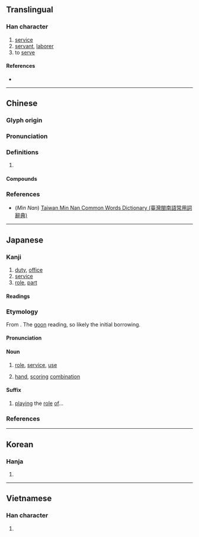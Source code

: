 {{also|伇}}
{{character info/new}}
==Translingual==

===Han character===
{{Han char|rn=60|rad=彳|as=04|sn=7|four=27247|canj=HOHNE|ids=⿰彳殳}}

# [[service]]
# [[servant]], [[laborer]]
# to [[serve]]

====References====
* {{Han ref|kx=0365.180|dkj=10057|dj=0685.120|hdz=20814.230|uh=5F79|ud=24441|bh=A7D0|bd=42960}}

----

==Chinese==
{{zh-forms}}

===Glyph origin===
{{Han etym}}

===Pronunciation===
{{zh-pron
|m=yì
|m-s=
|c=jik6
|c-t=
|g=
|h=pfs=yi̍t
|j=
|mb=ià/ĭ
|md=ĭk
|mn=ia̍h/xm,zz,tw:e̍k/qz:ia̍k
|mn_note=ia̍h - vernacular, e̍k/ia̍k - literary
|mn-t=
|w=
|x=
|mc=y
|oc=y
|ma=y
|cat=n,v
}}

===Definitions===
{{zh-hanzi}}

# {{rfdef|zh}}

====Compounds====
{{zh-der|役夫|備役|惠州之役|停役|傜役|募役|廝役|勞役|伕役|常備兵役|夜役軍牢|一身兩役|免役|役別|侍役|役使動物|復役|執役|役子|役種|役畜|役男|役物|役損|役役|奴役|夫役|僱役|君子于役|外役監獄|庚子之役|差役|兵役節|丁役|役屬|僕役|役使|徭役|國民兵役|兵役|役齡|力役|兵役課|公役|工役|役期|祗役|服役|戍役|禁役|拘役|斗筲役|當役|督役|無能為役|甲申之役|服兵役|現役軍人|現役|捕役|營營役役|番役|物役|戰役|行役|轉役|預備役|賤役|補充兵役|賦役|義役|茶役|頭役|門役|除役|貪官蠹役|長役夢魂|衙役|采石之役|革役|罰役|退役|退除役|課役}}

===References===
* (''Min Nan'') [http://twblg.dict.edu.tw/holodict_new/index.html Taiwan Min Nan Common Words Dictionary (臺灣閩南語常用詞辭典)]

----

==Japanese==

===Kanji===
{{ja-kanji|grade=3|rs=彳04}}

# [[duty]], [[office]]
# [[service]]
# [[role]], [[part]]

====Readings====
{{ja-readings
|goon=やく
|kanon=えき
|kun=つとめ-, えだち-
|nanori=え, えん, えんの, おうこ, おうせ, おおせ, まもり, まもる
}}

===Etymology===
{{ja-kanjitab|やく|yomi=o}}
From {{der|ja|ltc|sort=やく|-}} {{ltc-l|役|id=1}}. The [[呉音#Japanese|goon]] reading, so likely the initial borrowing.

====Pronunciation====
{{ja-pron|y=go|やく|acc=2|acc_ref=DJR}}

====Noun====
{{ja-noun|やく}}

# [[role]], [[service]], [[use]]
# {{lb|ja|card games|mahjong|sort=やく}} [[hand]], [[score|scoring]] [[combination]]

====Suffix====
{{ja-pos|suffix|やく}}

# [[play]]ing the [[role]] [[of]]...
#: {{ja-usex|涼%宮ハルヒ'''役'''の平%野 綾さん|^すず%みや ^ハルヒ-'''やく''' の ^ひら%の ^あや-さん|{{w|Aya Hirano}}, who voices {{w|Haruhi Suzumiya}}}}

===References===
<references/>

----

==Korean==

===Hanja===
{{ko-hanja|hangeul=역|eumhun=|rv=yeok|mr=yŏk|y=yek}}

# {{defn|lang=ko|sort=彳04}}

----

==Vietnamese==

===Han character===
{{vi-hantu|[[dịch]], [[việc]]|rs=彳04}}

# {{defn|lang=vi}}